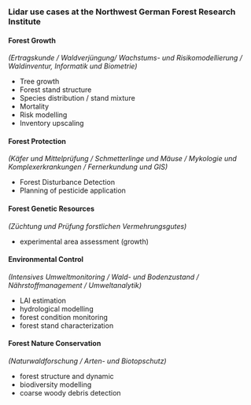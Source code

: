 
### Lidar use cases at the Northwest German Forest Research Institute


#### Forest Growth
*(Ertragskunde / Waldverjüngung/ Wachstums- und Risikomodellierung / Waldinventur, Informatik und Biometrie)*

- Tree growth
- Forest stand structure
- Species distribution / stand mixture
- Mortality
- Risk modelling 
- Inventory upscaling


#### Forest Protection
*(Käfer und Mittelprüfung / Schmetterlinge und Mäuse / Mykologie und Komplexerkrankungen / Fernerkundung und GIS)*

- Forest Disturbance Detection
- Planning of pesticide application


#### Forest Genetic Resources
*(Züchtung und Prüfung forstlichen Vermehrungsgutes)*

- experimental area assessment (growth)


#### Environmental Control 
*(Intensives Umweltmonitoring / Wald- und Bodenzustand / Nährstoffmanagement / Umweltanalytik)*

- LAI estimation
- hydrological modelling
- forest condition monitoring
- forest stand characterization


#### Forest Nature Conservation
*(Naturwaldforschung / Arten- und Biotopschutz)*

- forest structure and dynamic
- biodiversity modelling
- coarse woody debris detection
